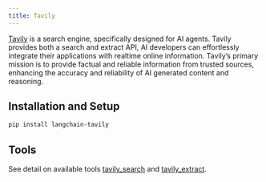 ```yaml
---
title: Tavily
---
```


[Tavily](https://tavily.com) is a search engine, specifically designed for AI agents.
Tavily provides both a search and extract API, AI developers can effortlessly integrate their
applications with realtime online information. Tavily’s primary mission is to provide factual
and reliable information from trusted sources, enhancing the accuracy and reliability of AI
generated content and reasoning.

## Installation and Setup

```bash
pip install langchain-tavily
```

## Tools

See detail on available tools [tavily_search](/oss/integrations/tools/tavily_search) and [tavily_extract](/oss/integrations/tools/tavily_extract).
